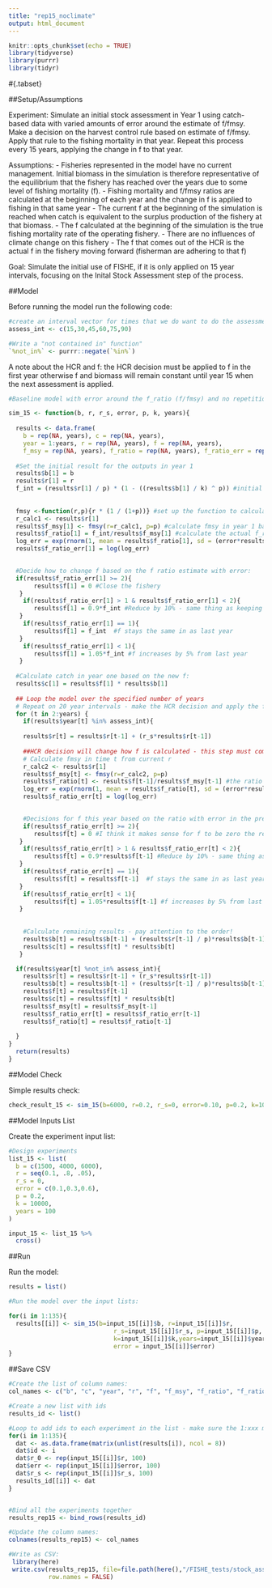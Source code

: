 ```yaml
---
title: "rep15_noclimate"
output: html_document
---
```


```r
knitr::opts_chunk$set(echo = TRUE)
library(tidyverse)
library(purrr)
library(tidyr)
```

#{.tabset}

##Setup/Assumptions

Experiment: Simulate an initial stock assessment in Year 1 using catch-based data with varied amounts of error around the estimate of f/fmsy. Make a decision on the harvest control rule based on estimate of f/fmsy. Apply that rule to the fishing mortality in that year. Repeat this process every 15 years, applying the change in f to that year.

Assumptions: 
 - Fisheries represented in the model have no current management. Initial biomass in the simulation is therefore representative of the equilibrium that the fishery has reached over the years due to some level of fishing mortality (f). 
 - Fishing mortality and f/fmsy ratios are calculated at the beginning of each year and the change in f is applied to fishing in that same year
 - The current f at the beginning of the simulation is reached when catch is equivalent to the surplus production of the fishery at that biomass. 
 - The f calculated at the beginning of the simulation is the true fishing mortality rate of the operating fishery. 
 - There are no influences of climate change on this fishery
 - The f that comes out of the HCR is the actual f in the fishery moving forward (fisherman are adhering to that f)
 
Goal: Simulate the initial use of FISHE, if it is only applied on 15 year intervals, focusing on the Inital Stock Assessment step of the process. 
 
 
##Model

Before running the model run the following code:
```r

#create an interval vector for times that we do want to do the assessment:
assess_int <- c(15,30,45,60,75,90)

#Write a "not contained in" function"
`%not_in%` <- purrr::negate(`%in%`)
```

A note about the HCR and f: the HCR decision must be applied to f in the first year otherwise f and biomass will remain constant until year 15 when the next assessment is applied. 
```r

#Baseline model with error around the f_ratio (f/fmsy) and no repetition of the stock assessment process for the duration of the simulation:

sim_15 <- function(b, r, r_s, error, p, k, years){
  
  results <- data.frame(
    b = rep(NA, years), c = rep(NA, years), 
    year = 1:years, r = rep(NA, years), f = rep(NA, years),
    f_msy = rep(NA, years), f_ratio = rep(NA, years), f_ratio_err = rep(NA, years)) #Setup the results dataframe 
  
  #Set the initial result for the outputs in year 1
  results$b[1] = b
  results$r[1] = r
  f_int = (results$r[1] / p) * (1 - ((results$b[1] / k) ^ p)) #initial f assuming catch = surplus
  
  
  fmsy <-function(r,p){r * (1 / (1+p))} #set up the function to calculate Fmsy based on growth (r) and shape parameter (p)
  r_calc1 <- results$r[1]
  results$f_msy[1] <- fmsy(r=r_calc1, p=p) #calculate fmsy in year 1 based on historical parameters
  results$f_ratio[1] = f_int/results$f_msy[1] #calculate the actual f_ratio from initial fishing pressure (this is basically f in time t-1) and fmsy
  log_err = exp(rnorm(1, mean = results$f_ratio[1], sd = (error*results$f_ratio[1]))) #simulate error in the f ratio estimate
  results$f_ratio_err[1] = log(log_err)

  
  #Decide how to change f based on the f ratio estimate with error:
  if(results$f_ratio_err[1] >= 2){
       results$f[1] = 0 #Close the fishery
   } 
    if(results$f_ratio_err[1] > 1 & results$f_ratio_err[1] < 2){
       results$f[1] = 0.9*f_int #Reduce by 10% - same thing as keeping 90% of previous fishing mortality
   }  
    if(results$f_ratio_err[1] == 1){
       results$f[1] = f_int  #f stays the same in as last year
   }
    if(results$f_ratio_err[1] < 1){
       results$f[1] = 1.05*f_int #f increases by 5% from last year
   } 
  
  #Calculate catch in year one based on the new f:
  results$c[1] = results$f[1] * results$b[1] 
  
  ## Loop the model over the specified number of years
  # Repeat on 20 year intervals - make the HCR decision and apply the f to the following year, this f remains constant until next assessment
  for (t in 2:years) {
    if(results$year[t] %in% assess_int){
    
    results$r[t] = results$r[t-1] + (r_s*results$r[t-1])  
    
    ##HCR decision will change how f is calculated - this step must come before calculating c 
    # Calculate fmsy in time t from current r 
    r_calc2 <- results$r[1]
    results$f_msy[t] <- fmsy(r=r_calc2, p=p)
    results$f_ratio[t] <- results$f[t-1]/results$f_msy[t-1] #the ratio of f/fmsy at the beginning of the year is based on last years f and fmsy
    log_err = exp(rnorm(1, mean = results$f_ratio[t], sd = (error*results$f_ratio[t]))) #simulate error in the f ratio estimate
    results$f_ratio_err[t] = log(log_err)

    
    #Decisions for f this year based on the ratio with error in the previous year 
    if(results$f_ratio_err[t] >= 2){
       results$f[t] = 0 #I think it makes sense for f to be zero the rest of the years but I don't know how to write that
   } 
    if(results$f_ratio_err[t] > 1 & results$f_ratio_err[t] < 2){
       results$f[t] = 0.9*results$f[t-1] #Reduce by 10% - same thing as keeping 90% of previous fishing mortality
   }  
    if(results$f_ratio_err[t] == 1){
       results$f[t] = results$f[t-1]  #f stays the same in as last year
   }
    if(results$f_ratio_err[t] < 1){
       results$f[t] = 1.05*results$f[t-1] #f increases by 5% from last year
   } 
    
    
    #Calculate remaining results - pay attention to the order!
    results$b[t] = results$b[t-1] + (results$r[t-1] / p)*results$b[t-1]*(1 - ((results$b[t-1]/k) ^ p))-results$c[t-1]
    results$c[t] = results$f[t] * results$b[t]
   } 

  if(results$year[t] %not_in% assess_int){
    results$r[t] = results$r[t-1] + (r_s*results$r[t-1]) 
    results$b[t] = results$b[t-1] + (results$r[t-1] / p)*results$b[t-1]*(1 - ((results$b[t-1]/k) ^ p))-results$c[t-1]
    results$f[t] = results$f[t-1]
    results$c[t] = results$f[t] * results$b[t]
    results$f_msy[t] = results$f_msy[t-1]
    results$f_ratio_err[t] = results$f_ratio_err[t-1]
    results$f_ratio[t] = results$f_ratio[t-1]
    
  }
}
  return(results)
}


```

##Model Check

Simple results check:
```r

check_result_15 <- sim_15(b=6000, r=0.2, r_s=0, error=0.10, p=0.2, k=10000, years=100)
```

##Model Inputs List

Create the experiment input list:
```r

#Design experiments
list_15 <- list(
  b = c(1500, 4000, 6000),
  r = seq(0.1, .8, .05),
  r_s = 0,
  error = c(0.1,0.3,0.6),
  p = 0.2,
  k = 10000,
  years = 100
)

input_15 <- list_15 %>%
  cross()


```


##Run

Run the model:
```r

results = list()

#Run the model over the input lists:

for(i in 1:135){
  results[[i]] <- sim_15(b=input_15[[i]]$b, r=input_15[[i]]$r,
                             r_s=input_15[[i]]$r_s, p=input_15[[i]]$p,
                             k=input_15[[i]]$k,years=input_15[[i]]$years, 
                             error = input_15[[i]]$error)
}

```

##Save CSV
```r

#Create the list of column names:
col_names <- c("b", "c", "year", "r", "f", "f_msy", "f_ratio", "f_ratio_err", "id", "r_0", "error", "r_s")

#Create a new list with ids
results_id <- list()

#Loop to add ids to each experiment in the list - make sure the 1:xxx matches the number of lists in the results
for(i in 1:135){
  dat <- as.data.frame(matrix(unlist(results[i]), ncol = 8))
  dat$id <- i
  dat$r_0 <- rep(input_15[[i]]$r, 100)
  dat$err <- rep(input_15[[i]]$error, 100)
  dat$r_s <- rep(input_15[[i]]$r_s, 100)
  results_id[[i]] <- dat
}


#Bind all the experiments together
results_rep15 <- bind_rows(results_id)

#Update the column names:
colnames(results_rep15) <- col_names

#Write as CSV:
 library(here)
 write.csv(results_rep15, file=file.path(here(),"/FISHE_tests/stock_assessment_new/catch_tests/csv_results/rep15_noclim.csv"),
           row.names = FALSE)

```
